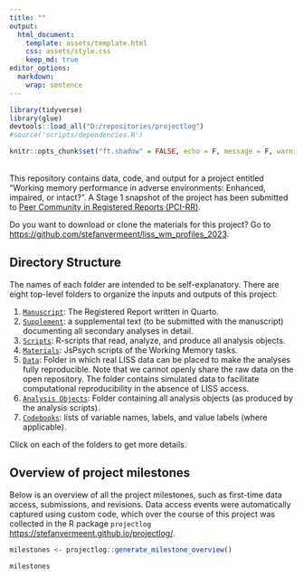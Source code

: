 ```yaml
---
title: ""
output: 
  html_document:
    template: assets/template.html
    css: assets/style.css
    keep_md: true
editor_options: 
  markdown: 
    wrap: sentence
---
```


```r
library(tidyverse)
library(glue)
devtools::load_all("D:/repositories/projectlog")
#source('scripts/dependencies.R')

knitr::opts_chunk$set("ft.shadow" = FALSE, echo = F, message = F, warning = F)

```
<br>
This repository contains data, code, and output for a project entitled "Working memory performance in adverse environments: Enhanced, impaired, or intact?". A Stage 1 snapshot of the project has been submitted to [Peer Community in Registered Reports (PCI-RR)](https://rr.peercommunityin.org/).

Do you want to download or clone the materials for this project? Go to [https://github.com/stefanvermeent/liss_wm_profiles_2023](https://github.com/stefanvermeent/liss_wm_profiles_2023).

## Directory Structure {#structure}

The names of each folder are intended to be self-explanatory.
There are eight top-level folders to organize the inputs and outputs of this project:

1.  [`Manuscript`](https://stefanvermeent.github.io/liss_wm_profiles_2023/manuscript/README.html): The Registered Report written in Quarto.
2.  [`Supplement`](https://stefanvermeent.github.io/liss_wm_profiles_2023/supplement/README.html): a supplemental text (to be submitted with the manuscript) documenting all secondary analyses in detail.
3.  [`Scripts`](https://stefanvermeent.github.io/liss_wm_profiles_2023/scripts/README.html): R-scripts that read, analyze, and produce all analysis objects.
4.  [`Materials`](https://stefanvermeent.github.io/liss_wm_profiles_2023/materials/README.html): JsPsych scripts of the Working Memory tasks.
4.  [`Data`](https://stefanvermeent.github.io/liss_wm_profiles_2023/data/README.html): Folder in which real LISS data can be placed to make the analyses fully reproducible. Note that we cannot openly share the raw data on the open repository. The folder contains simulated data to facilitate computational reproducibility in the absence of LISS access.
5.  [`Analysis Objects`](https://stefanvermeent.github.io/liss_wm_profiles_2023/analysis_objects/README.html): Folder containing all analysis objects (as produced by the analysis scripts).
6.  [`Codebooks`](https://stefanvermeent.github.io/liss_wm_profiles_2023/codebooks/README.html): lists of variable names, labels, and value labels (where applicable).

Click on each of the folders to get more details.

## Overview of project milestones

Below is an overview of all the project milestones, such as first-time data access, submissions, and revisions.
Data access events were automatically captured using custom code, which over the course of this project was collected in the R package `projectlog` [https://stefanvermeent.github.io/projectlog/](https://stefanvermeent.github.io/projectlog/).

```r
milestones <- projectlog::generate_milestone_overview()

milestones
```


